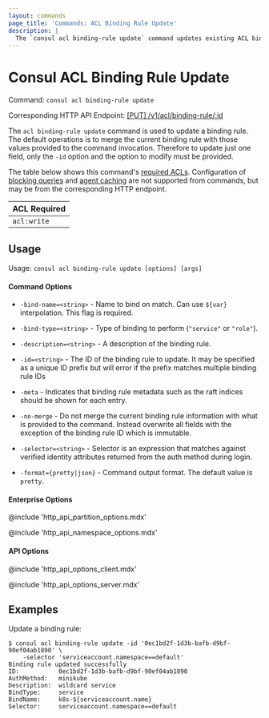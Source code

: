 ```yaml
---
layout: commands
page_title: 'Commands: ACL Binding Rule Update'
description: |
  The `consul acl binding-rule update` command updates existing ACL binding rules. These rules bind auth methods to specific services or roles.
---
```


# Consul ACL Binding Rule Update

Command: `consul acl binding-rule update`

Corresponding HTTP API Endpoint: [\[PUT\] /v1/acl/binding-rule/:id](/api-docs/acl/binding-rules#update-a-binding-rule)

The `acl binding-rule update` command is used to update a binding rule. The
default operations is to merge the current binding rule with those values
provided to the command invocation. Therefore to update just one field, only
the `-id` option and the option to modify must be provided.

The table below shows this command's [required ACLs](/api-docs/api-structure#authentication). Configuration of
[blocking queries](/api-docs/features/blocking) and [agent caching](/api-docs/features/caching)
are not supported from commands, but may be from the corresponding HTTP endpoint.

| ACL Required |
| ------------ |
| `acl:write`  |

## Usage

Usage: `consul acl binding-rule update [options] [args]`

#### Command Options

- `-bind-name=<string>` - Name to bind on match. Can use `${var}`
  interpolation. This flag is required.

- `-bind-type=<string>` - Type of binding to perform (`"service"` or `"role"`).

- `-description=<string>` - A description of the binding rule.

- `-id=<string>` - The ID of the binding rule to update. It may be specified as a
  unique ID prefix but will error if the prefix matches multiple binding rule IDs

- `-meta` - Indicates that binding rule metadata such as the raft
  indices should be shown for each entry.

- `-no-merge` - Do not merge the current binding rule information with what is
  provided to the command. Instead overwrite all fields with the exception of the
  binding rule ID which is immutable.

- `-selector=<string>` - Selector is an expression that matches against
  verified identity attributes returned from the auth method during login.

- `-format={pretty|json}` - Command output format. The default value is `pretty`.

#### Enterprise Options

@include 'http_api_partition_options.mdx'

@include 'http_api_namespace_options.mdx'

#### API Options

@include 'http_api_options_client.mdx'

@include 'http_api_options_server.mdx'

## Examples

Update a binding rule:

```shell-session
$ consul acl binding-rule update -id '0ec1bd2f-1d3b-bafb-d9bf-90ef04ab1890' \
    -selector 'serviceaccount.namespace==default'
Binding rule updated successfully
ID:           0ec1bd2f-1d3b-bafb-d9bf-90ef04ab1890
AuthMethod:   minikube
Description:  wildcard service
BindType:     service
BindName:     k8s-${serviceaccount.name}
Selector:     serviceaccount.namespace==default
```
